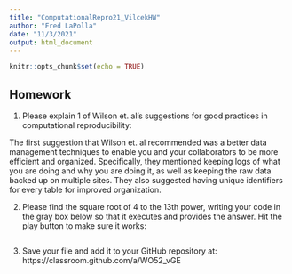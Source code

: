 ```yaml
---
title: "ComputationalRepro21_VilcekHW"
author: "Fred LaPolla"
date: "11/3/2021"
output: html_document
---
```


```r
knitr::opts_chunk$set(echo = TRUE)
```

## Homework

1) Please explain 1 of Wilson et. al's suggestions for good practices in computational reproducibility:

The first suggestion that Wilson et. al recommended was a better data management techniques to enable you and your collaborators to be more efficient and organized. Specifically, they mentioned keeping logs of what you are doing and why you are doing it, as well as keeping the raw data backed up on multiple sites. They also suggested having unique identifiers for every table for improved organization.



2) Please find the square root of 4 to the 13th power, writing your code in the gray box below so that it executes and provides the answer. Hit the play button to make sure it works:



```r

```

3) Save your file and add it to your GitHub repository at: https://classroom.github.com/a/WO52_vGE
